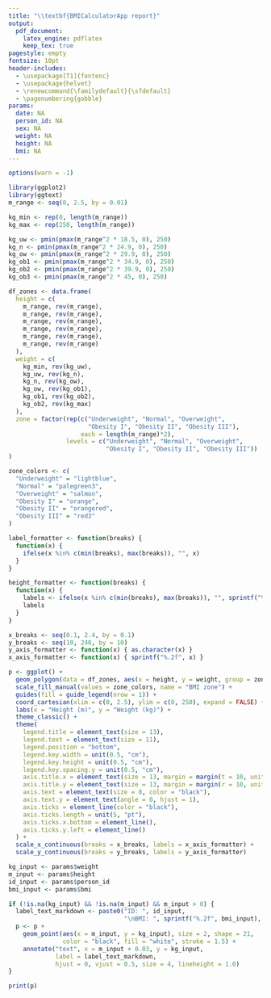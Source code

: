 ---
title: "\\textbf{BMICalculatorApp report}"
output:
  pdf_document:
    latex_engine: pdflatex
    keep_tex: true
pagestyle: empty
fontsize: 10pt
header-includes:
  - \usepackage[T1]{fontenc}
  - \usepackage{helvet}
  - \renewcommand{\familydefault}{\sfdefault}
  - \pagenumbering{gobble}
params:
  date: NA
  person_id: NA
  sex: NA
  weight: NA
  height: NA
  bmi: NA
---

```{r setup, include=FALSE}
options(warn = -1)
```

\begin{itemize}
  \setlength\itemsep{5pt}
  \item \textbf{Person ID:} `r params$person_id`
  \item \textbf{Evaluation date:} `r format(params$date, "%Y-%m-%d %H:%M:%S")`
  \item \textbf{Sex:} `r params$sex`
  \item \textbf{Weight:} `r sprintf("%.1f", params$weight)` kg
  \item \textbf{Height:} `r sprintf("%.2f", params$height)` m
  \item \textbf{BMI:} `r sprintf("%.2f", params$bmi)` kg/m²
\end{itemize}

\vspace{1cm}

```{r echo=FALSE, fig.width=8, fig.height=5}
library(ggplot2)
library(ggtext)
m_range <- seq(0, 2.5, by = 0.01)

kg_min <- rep(0, length(m_range))
kg_max <- rep(250, length(m_range))

kg_uw <- pmin(pmax(m_range^2 * 18.5, 0), 250)
kg_n <- pmin(pmax(m_range^2 * 24.9, 0), 250)
kg_ow <- pmin(pmax(m_range^2 * 29.9, 0), 250)
kg_ob1 <- pmin(pmax(m_range^2 * 34.9, 0), 250)
kg_ob2 <- pmin(pmax(m_range^2 * 39.9, 0), 250)
kg_ob3 <- pmin(pmax(m_range^2 * 45, 0), 250)

df_zones <- data.frame(
  height = c(
    m_range, rev(m_range),
    m_range, rev(m_range),
    m_range, rev(m_range),
    m_range, rev(m_range),
    m_range, rev(m_range),
    m_range, rev(m_range)
  ),
  weight = c(
    kg_min, rev(kg_uw),
    kg_uw, rev(kg_n),
    kg_n, rev(kg_ow),
    kg_ow, rev(kg_ob1),
    kg_ob1, rev(kg_ob2),
    kg_ob2, rev(kg_max)
  ),
  zone = factor(rep(c("Underweight", "Normal", "Overweight", 
                      "Obesity I", "Obesity II", "Obesity III"),
                    each = length(m_range)*2),
                levels = c("Underweight", "Normal", "Overweight", 
                           "Obesity I", "Obesity II", "Obesity III"))
)

zone_colors <- c(
  "Underweight" = "lightblue",
  "Normal" = "palegreen3",
  "Overweight" = "salmon",
  "Obesity I" = "orange",
  "Obesity II" = "orangered",
  "Obesity III" = "red3"
)

label_formatter <- function(breaks) {
  function(x) {
    ifelse(x %in% c(min(breaks), max(breaks)), "", x)
  }
}

height_formatter <- function(breaks) {
  function(x) {
    labels <- ifelse(x %in% c(min(breaks), max(breaks)), "", sprintf("%.2f", x))
    labels
  }
}

x_breaks <- seq(0.1, 2.4, by = 0.1)
y_breaks <- seq(10, 240, by = 10)
y_axis_formatter <- function(x) { as.character(x) }
x_axis_formatter <- function(x) { sprintf("%.2f", x) }

p <- ggplot() +
  geom_polygon(data = df_zones, aes(x = height, y = weight, group = zone, fill = zone), alpha = 0.6) +
  scale_fill_manual(values = zone_colors, name = "BMI zone") +
  guides(fill = guide_legend(nrow = 1)) +
  coord_cartesian(xlim = c(0, 2.5), ylim = c(0, 250), expand = FALSE) +
  labs(x = "Height (m)", y = "Weight (kg)") +
  theme_classic() +
  theme(
    legend.title = element_text(size = 13),
    legend.text = element_text(size = 11),
    legend.position = "bottom",
    legend.key.width = unit(0.5, "cm"),
    legend.key.height = unit(0.5, "cm"),
    legend.key.spacing.y = unit(0.5, "cm"),
    axis.title.x = element_text(size = 13, margin = margin(t = 10, unit = "pt")),
    axis.title.y = element_text(size = 13, margin = margin(r = 10, unit = "pt")),
    axis.text = element_text(size = 8, color = "black"),
    axis.text.y = element_text(angle = 0, hjust = 1),
    axis.ticks = element_line(color = "black"),
    axis.ticks.length = unit(5, "pt"),
    axis.ticks.x.bottom = element_line(),
    axis.ticks.y.left = element_line()
  ) +
  scale_x_continuous(breaks = x_breaks, labels = x_axis_formatter) +
  scale_y_continuous(breaks = y_breaks, labels = y_axis_formatter)

kg_input <- params$weight
m_input <- params$height
id_input <- params$person_id
bmi_input <- params$bmi

if (!is.na(kg_input) && !is.na(m_input) && m_input > 0) {
  label_text_markdown <- paste0("ID: ", id_input, 
                                "\nBMI: ", sprintf("%.2f", bmi_input), " kg/m²")
  p <- p +
    geom_point(aes(x = m_input, y = kg_input), size = 2, shape = 21, 
               color = "black", fill = "white", stroke = 1.5) +
    annotate("text", x = m_input + 0.03, y = kg_input, 
             label = label_text_markdown,
             hjust = 0, vjust = 0.5, size = 4, lineheight = 1.0)
}

print(p)

```
